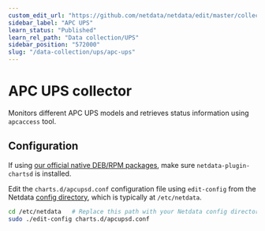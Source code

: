 ```yaml
---
custom_edit_url: "https://github.com/netdata/netdata/edit/master/collectors/charts.d.plugin/apcupsd/README.md"
sidebar_label: "APC UPS"
learn_status: "Published"
learn_rel_path: "Data collection/UPS"
sidebar_position: "572000"
slug: "/data-collection/ups/apc-ups"
---
```



# APC UPS collector

Monitors different APC UPS models and retrieves status information using `apcaccess` tool.

## Configuration

If using [our official native DEB/RPM packages](/docs/install-the-netdata-agent/native-linux-distribution-packages), make sure `netdata-plugin-chartsd` is installed.

Edit the `charts.d/apcupsd.conf` configuration file using `edit-config` from the Netdata [config
directory](/docs/typical-netdata-agent-configurations/configuration), which is typically at `/etc/netdata`.

```bash
cd /etc/netdata   # Replace this path with your Netdata config directory, if different
sudo ./edit-config charts.d/apcupsd.conf
```


